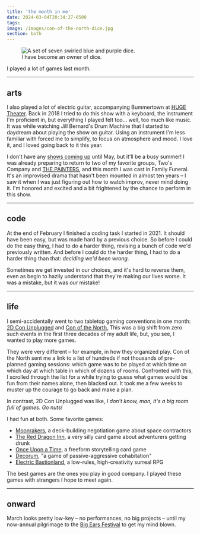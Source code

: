 ```yaml
---
title: 'the month in me'
date: 2024-03-04T20:34:27-0500
tags:
image: /images/con-of-the-north-dice.jpg
section: both
---
```



<figure>
  <Image
    src={dice}
    width={570}
    alt="A set of seven swirled blue and purple dice."
  />

  <figcaption>
    I have become an owner of dice.
  </figcaption>
</figure>

I played a lot of games last month.

---

## arts

I also played a lot of electric guitar, accompanying Bummertown at [HUGE Theater][huge].
Back in 2018 I tried to do this show with a keyboard, the instrument I'm proficient in,
but everything I played felt too... well, too much like music. It was while watching
Jill Bernard's Drum Machine that I started to daydream about playing the show on guitar.
Using an instrument I'm less familiar with forced me to simplify, to focus on atmosphere
and mood. I love it, and I loved going back to it this year.

I don't have any [shows coming up](/arts/shows) until May, but it'll be a busy summer!
I was already preparing to return to two of my favorite groups, Two's Company and
[THE PAiNTERS][painters], and this month I was cast in Family Funeral. It's an
improvised drama that hasn't been mounted in almost ten years – I saw it when I was
just figuring out how to watch improv, never mind doing it. I'm honored
and excited and a bit frightened by the chance to perform in this show.

[huge]: https://www.hugetheater.com/
[painters]: https://www.facebook.com/ThePaintersImprov

---

## code

At the end of February I finished a coding task I started in 2021. It should have been easy, but
was made hard by a previous choice. So before I could do the easy thing, I had
to do a harder thing, revising a bunch of code we'd previously written. And before I
could do the harder thing, I had to do a harder thing than that: _deciding we'd been wrong._

Sometimes we get invested in our choices, and it's hard to reverse them, even as begin to hazily
understand that they're making our lives worse. It was a mistake, but it was _our_ mistake!

---

## life

I semi-accidentally went to two tabletop gaming conventions in one month: [2D Con Unplugged][2dcu]
and [Con of the North.][cotn] This was a big shift from zero such events in the first
three decades of my adult life, but, you see, I wanted to play more games.

They were very different – for example, in how they organized play. Con of the North sent me
a link to a list of hundreds if not thousands of pre-planned gaming sessions: which game was
to be played at which time on which day at which table in which of dozens of rooms. Confronted
with this, I scrolled through the list for a while trying to guess what games would be fun
from their names alone, then blacked out. It took me a few weeks to muster up the courage
to go back and make a plan.

In contrast, 2D Con Unplugged was like, _I don't know, man, it's a big room full of games.
Go nuts!_

I had fun at both. Some favorite games:

- [Moonrakers], a deck-building negotiation game about space contractors
- [The Red Dragon Inn], a very silly card game about adventurers getting drunk
- [Once Upon a Time], a freeform storytelling card game
- [Decorum], "a game of passive-aggressive cohabitation"
- [Electric Bastionland], a low-rules, high-creativity surreal RPG

The best games are the ones you play in good company. I played these games with strangers I hope to meet again.

[2dcu]: https://www.2dcon.net/unplugged/
[cotn]: https://www.conofthenorth.org/
[Moonrakers]: https://www.moonrakersgame.com
[The Red Dragon Inn]: https://slugfestgames.com/rdifamily/
[Once Upon a Time]: https://www.atlas-games.com/product_tables/AG1030
[Decorum]: https://floodgate.games/products/decorum
[Electric Bastionland]: https://bastionlandpress.com/products/electric-bastionland-hardback-book

---

## onward

March looks pretty low-key – no performances, no big projects – until my now-annual pilgrimage
to the [Big Ears Festival] to get my mind blown.

[Big Ears Festival]: https://bigearsfestival.org
